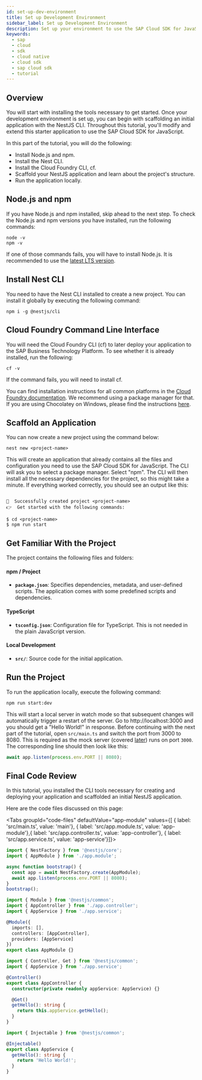 ```yaml
---
id: set-up-dev-environment
title: Set up Development Environment
sidebar_label: Set up Development Environment
description: Set up your environment to use the SAP Cloud SDK for JavaScript.
keywords:
  - sap
  - cloud
  - sdk
  - cloud native
  - cloud sdk
  - sap cloud sdk
  - tutorial
---
```



## Overview

You will start with installing the tools necessary to get started.
Once your development environment is set up, you can begin with scaffolding an initial application with the NestJS CLI.
Throughout this tutorial, you'll modify and extend this starter application to use the SAP Cloud SDK for JavaScript.

In this part of the tutorial, you will do the following:

- Install Node.js and npm.
- Install the Nest CLI.
- Install the Cloud Foundry CLI, cf.
- Scaffold your NestJS application and learn about the project's structure.
- Run the application locally.

## Node.js and npm

If you have Node.js and npm installed, skip ahead to the next step.
To check the Node.js and npm versions you have installed, run the following commands:

```shell
node -v
npm -v
```

If one of those commands fails, you will have to install Node.js.
It is recommended to use the [latest LTS version](https://nodejs.org/en/about/releases/).

## Install Nest CLI

You need to have the Nest CLI installed to create a new project.
You can install it globally by executing the following command:

```shell
npm i -g @nestjs/cli
```

## Cloud Foundry Command Line Interface

You will need the Cloud Foundry CLI (cf) to later deploy your application to the SAP Business Technology Platform.
To see whether it is already installed, run the following:

```shell
cf -v
```

If the command fails, you will need to install cf.

You can find installation instructions for all common platforms in the [Cloud Foundry documentation](https://docs.cloudfoundry.org/cf-cli/install-go-cli.html).
We recommend using a package manager for that.
If you are using Chocolatey on Windows, please find the instructions [here](https://community.chocolatey.org/packages/cloudfoundry-cli).

## Scaffold an Application

You can now create a new project using the command below:

```shell
nest new <project-name>
```

This will create an application that already contains all the files and configuration you need to use the SAP Cloud SDK for JavaScript.
The CLI will ask you to select a package manager.
Select "npm".
The CLI will then install all the necessary dependencies for the project, so this might take a minute.
If everything worked correctly, you should see an output like this:

```shell

🚀  Successfully created project <project-name>
👉  Get started with the following commands:

$ cd <project-name>
$ npm run start

```

## Get Familiar With the Project

The project contains the following files and folders:

#### npm / Project

- **`package.json`**: Specifies dependencies, metadata, and user-defined scripts.
  The application comes with some predefined scripts and dependencies.

#### TypeScript

- **`tsconfig.json`**: Configuration file for TypeScript.
  This is not needed in the plain JavaScript version.

#### Local Development

- **`src/`**: Source code for the initial application.

## Run the Project

To run the application locally, execute the following command:

```shell
npm run start:dev
```

This will start a local server in watch mode so that subsequent changes will automatically trigger a restart of the server.
Go to http://localhost:3000 and you should get a "Hello World!" in response.
Before continuing with the next part of the tutorial, open `src/main.ts` and switch the port from 3000 to 8080.
This is required as the mock server (covered [later](./2-execute-odata-request.mdx#set-up-a-mock-server-optional)) runs on port `3000`.
The corresponding line should then look like this:

```ts
await app.listen(process.env.PORT || 8080);
```

## Final Code Review

In this tutorial, you installed the CLI tools necessary for creating and deploying your application and scaffolded an initial NestJS application.

Here are the code files discussed on this page:

<Tabs groupId="code-files" defaultValue="app-module" values={[ { label: 'src/main.ts', value: 'main'}, { label: 'src/app.module.ts', value: 'app-module'},{ label: 'src/app.controller.ts', value: 'app-controller'}, { label: 'src/app.service.ts', value: 'app-service'}]}>

<TabItem value="main">

```ts
import { NestFactory } from '@nestjs/core';
import { AppModule } from './app.module';

async function bootstrap() {
  const app = await NestFactory.create(AppModule);
  await app.listen(process.env.PORT || 8080);
}
bootstrap();
```

</TabItem>
<TabItem value="app-module">

```ts
import { Module } from '@nestjs/common';
import { AppController } from './app.controller';
import { AppService } from './app.service';

@Module({
  imports: [],
  controllers: [AppController],
  providers: [AppService]
})
export class AppModule {}
```

</TabItem>
<TabItem value="app-controller">

```ts
import { Controller, Get } from '@nestjs/common';
import { AppService } from './app.service';

@Controller()
export class AppController {
  constructor(private readonly appService: AppService) {}

  @Get()
  getHello(): string {
    return this.appService.getHello();
  }
}
```

</TabItem>
<TabItem value="app-service">

```ts
import { Injectable } from '@nestjs/common';

@Injectable()
export class AppService {
  getHello(): string {
    return 'Hello World!';
  }
}
```

</TabItem>
</Tabs>
